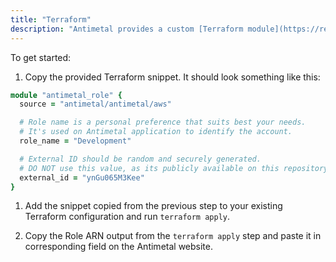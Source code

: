 ```yaml
---
title: "Terraform"
description: "Antimetal provides a custom [Terraform module](https://registry.terraform.io/modules/antimetal/antimetal/aws/latest) that allows you to create your Antimetal Cross-Account IAM Role directly within your infrastructure management workflow."
---
```


To get started:

1. Copy the provided Terraform snippet. It should look something like this:

```ruby
module "antimetal_role" {
  source = "antimetal/antimetal/aws"

  # Role name is a personal preference that suits best your needs.
  # It's used on Antimetal application to identify the account.
  role_name = "Development"

  # External ID should be random and securely generated.
  # DO NOT use this value, as its publicly available on this repository.
  external_id = "ynGu065M3Kee"
}
```

1. Add the snippet copied from the previous step to your existing Terraform configuration and run `terraform apply`.

2. Copy the Role ARN output from the `terraform apply` step and paste it in corresponding field on the Antimetal website.